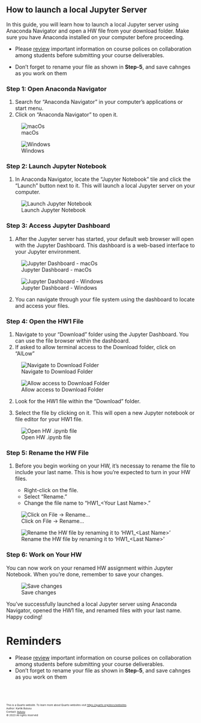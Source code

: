 ## How to launch a local Jupyter Server

<!-- ## Introduction -->

In this guide, you will learn how to launch a local Jupyter server using Anaconda Navigator and open a HW file from your download folder. Make sure you have Anaconda installed on your computer before proceeding.

- Please [review](summary-policy.qmd) important information on course polices on collaboration among students before submitting your course deliverables.

- Don't forget to rename your file as shown in **Step-5**, and save cahnges as you work on them

<!-- ## Steps -->
### Step 1: Open Anaconda Navigator

1. Search for "Anaconda Navigator" in your computer's applications or start menu.
2. Click on "Anaconda Navigator" to open it.

![macOs](images/screenshots/homework/screenshot-1.png)

![Windows](images/screenshots/homework/screenshot-8.png)

### Step 2: Launch Jupyter Notebook

1. In Anaconda Navigator, locate the "Jupyter Notebook" tile and click the "Launch" button next to it. This will launch a local Jupyter server on your computer.


![Launch Jupyter Notebook](images/screenshots/anaconda-mac/screenshot-14.png)


### Step 3: Access Jupyter Dashboard

1. After the Jupyter server has started, your default web browser will open with the Jupyter Dashboard. This dashboard is a web-based interface to your Jupyter environment.

![Jupyter Dashboard - macOs](images/screenshots/homework/screenshot-7.png)

![Jupyter Dashboard - Windows](images/screenshots/anaconda-windows/screenshot-13.png)


2. You can navigate through your file system using the dashboard to locate and access your files.

### Step 4: Open the HW1 File

1. Navigate to your "Download" folder using the Jupyter Dashboard. You can use the file browser within the dashboard.
2. If asked to allow terminal access to the Download folder, click on "AlLow"

![Navigate to Download Folder](images/screenshots/homework/screenshot-4.png)

![Allow access to Download Folder](images/screenshots/homework/screenshot-2.png)

2. Look for the HW1 file within the "Download" folder.

3. Select the file by clicking on it. This will open a new Jupyter notebook or file editor for your HW1 file.

![Open HW .ipynb file](images/screenshots/homework/screenshot-3.png)

### Step 5: Rename the HW File

1. Before you begin working on your HW, it's necessay to rename the file to include your last name. This is how you're expected to turn in your HW files.

   - Right-click on the file.
   - Select "Rename."
   - Change the file name to "HW1_\<Your Last Name>."

![Click on File -> Rename...](images/screenshots/homework/screenshot-5.png)

![Rename the HW file by renaming it to 'HW1_\<Last Name>'](images/screenshots/homework/screenshot-6.png)

### Step 6: Work on Your HW

You can now work on your renamed HW assignment within Jupyter Notebook. When you're done, remember to save your changes.

![Save changes](images/screenshots/homework/screenshot-9.PNG)

You've successfully launched a local Jupyter server using Anaconda Navigator, opened the HW1 file, and renamed files with your last name. Happy coding!

# Reminders
- Please [review](summary-policy.qmd) important information on course polices on collaboration among students before submitting your course deliverables.
<!-- - Please <a href = "https://github.com/GWU-CSCI1010/gwu-csci1010.github.io/raw/main/download/CS1010_SummaziedCoursePolicy.pdf" download>review</a> important information on course polices on collaboration among students before submitting your course deliverables. -->
- Don't forget to rename your file as shown in **Step-5**, and save cahnges as you work on them




<br><br>
<footer>
  <p><small><small><small><small>This is a Quarto website. To learn more about Quarto websites visit <https://quarto.org/docs/websites>.<br>
  Author: Kartik Bulusu<br>
  Contact: <a href="mailto:bulusu@gwu.edu">bulusu</a><br>
  &copy; 2023 All rights reserved</small></small></small></small></p>
</footer>